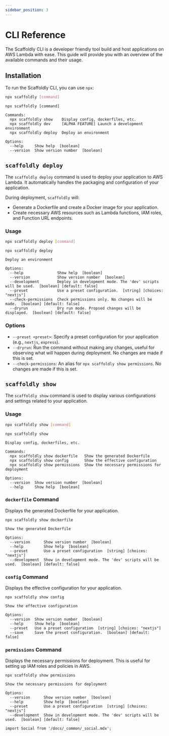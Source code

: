 ```yaml
---
sidebar_position: 3
---
```


# CLI Reference

The Scaffoldly CLI is a developer friendly tool build and host applications on AWS Lambda with ease. This guide will provide you with an overview of the available commands and their usage.

## Installation

To run the Scaffoldly CLI, you can use `npx`:

```bash
npx scaffoldly [command]
```

```
npx scaffoldly [command]

Commands:
  npx scaffoldly show    Display config, dockerfiles, etc.
  npx scaffoldly dev     [ALPHA FEATURE] Launch a development environment
  npx scaffoldly deploy  Deploy an environment

Options:
  --help     Show help  [boolean]
  --version  Show version number  [boolean]
```

## `scaffoldly deploy`

The `scaffoldly deploy` command is used to deploy your application to AWS Lambda. It automatically handles the packaging and configuration of your application.

During deployment, `scaffoldly` will:

- Generate a Dockerfile and create a Docker image for your application.
- Create necessary AWS resources such as Lambda functions, IAM roles, and Function URL endpoints.

### Usage

```bash
npx scaffoldly deploy [command]
```

```
npx scaffoldly deploy

Deploy an environment

Options:
  --help               Show help  [boolean]
  --version            Show version number  [boolean]
  --development        Deploy in development mode. The 'dev' scripts will be used.  [boolean] [default: false]
  --preset             Use a preset configuration.  [string] [choices: "nextjs"]
  --check-permissions  Check permissions only. No changes will be made.  [boolean] [default: false]
  --dryrun             Dry run mode. Propsed changes will be displayed.  [boolean] [default: false]
```

### Options

- `--preset <preset>`: Specify a preset configuration for your application (e.g., `nextjs`, `express`).
- `--dryrun`: Run the command without making any changes, useful for observing what will happen during deployment. No changes are made if this is set.
- `--check-permissions`: An alias for `npx scaffoldly show permissions`. No changes are made if this is set.

## `scaffoldly show`

The `scaffoldly show` command is used to display various configurations and settings related to your application.

### Usage

```bash
npx scaffoldly show [command]
```

```
npx scaffoldly show

Display config, dockerfiles, etc.

Commands:
  npx scaffoldly show dockerfile   Show the generated Dockerfile
  npx scaffoldly show config       Show the effective configuration
  npx scaffoldly show permissions  Show the necessary permissions for deployment

Options:
  --version  Show version number  [boolean]
  --help     Show help  [boolean]
```

### `dockerfile` Command

Displays the generated Dockerfile for your application.

```
npx scaffoldly show dockerfile

Show the generated Dockerfile

Options:
  --version      Show version number  [boolean]
  --help         Show help  [boolean]
  --preset       Use a preset configuration  [string] [choices: "nextjs"]
  --development  Show in development mode. The 'dev' scripts will be used.  [boolean] [default: false]
```

### `config` Command

Displays the effective configuration for your application.

```
npx scaffoldly show config

Show the effective configuration

Options:
  --version  Show version number  [boolean]
  --help     Show help  [boolean]
  --preset   Use a preset configuration  [string] [choices: "nextjs"]
  --save     Save the preset configuration.  [boolean] [default: false]
```

### `permissions` Command

Displays the necessary permissions for deployment. This is useful for setting up IAM roles and policies in AWS.

```
npx scaffoldly show permissions

Show the necessary permissions for deployment

Options:
  --version      Show version number  [boolean]
  --help         Show help  [boolean]
  --preset       Use a preset configuration  [string] [choices: "nextjs"]
  --development  Show in development mode. The 'dev' scripts will be used.  [boolean] [default: false]
```

```mdx-code-block
import Social from '/docs/_common/_social.mdx';
```

<Social />

